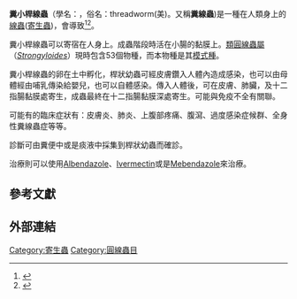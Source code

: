 {{Speciesbox 
| image = Strongyloides stercoralis larva.jpg
| image_width = 250px
| image_caption = ''S. stercoralis''的第一期幼蟲(L1)
|taxon=Strongyloides stercoralis
|authority = Bavay, 1876
}}

'''糞小桿線蟲'''（學名：''{{lang|la |Strongyloides stercoralis}}''，俗名：threadworm(美)。又稱'''糞線蟲''')是一種在人類身上的[[線蟲|線蟲]]([[寄生蟲|寄生蟲]])，會導致{{tsl|en|Strongyloidiasis|糞線蟲感染症}}<ref>{{cite journal |url=http://www.cqvip.com/qk/98318x/199702/2595399.html |title=桂西山区粪类圆线虫病流行情况调查 |journal=《[[右江医学|右江医学]]》 |volume=1997年 |issue=第2期 |author1=[[柳延芳|柳延芳]] |author2=[[赵邦权|赵邦权]] |language=zh-hans |access-date=2018-03-31 |archive-date=2018-04-01 |archive-url=https://web.archive.org/web/20180401003751/http://www.cqvip.com/qk/98318x/199702/2595399.html |dead-url=no }}</ref><ref>{{Cite news |url=https://health.huanqiu.com/article/9CaKrnJTCBA |title=专家破解致命寄生虫基因密码 或有助于研发疫苗 |accessdate=2021-12-14 |archive-date=2021-12-14 |archive-url=https://web.archive.org/web/20211214031929/https://health.huanqiu.com/article/9CaKrnJTCBA |dead-url=no }}</ref>。

糞小桿線蟲可以寄宿在人身上。成蟲階段時活在小腸的黏膜上。[[類圓線蟲屬|類圓線蟲屬]]（''[[Strongyloides|Strongyloides]]''）現時包含53個物種，而本物種是其[[模式種|模式種]]。

糞小桿線蟲的卵在土中孵化，桿狀幼蟲可經皮膚鑽入人體內造成感染，也可以由母體經由哺乳傳染給嬰兒，也可以自體感染。傳入人體後，可在皮膚、肺臟，及十二指腸黏膜處寄生，成蟲最終在十二指腸黏膜深處寄生。可能與免疫不全有關聯。

可能有的臨床症狀有：皮膚炎、肺炎、上腹部疼痛、腹瀉、過度感染症候群、全身性糞線蟲症等等。

診斷可由糞便中或是痰液中採集到桿狀幼蟲而確診。

治療則可以使用[[Albendazole|Albendazole]]、[[Ivermectin|Ivermectin]]或是[[Mebendazole|Mebendazole]]來治療。

==參考文獻==
{{reflist|refs=
}}

==外部連結==
{{Taxonbar}}
[[Category:寄生蟲|Category:寄生蟲]]
[[Category:圓線蟲目|Category:圓線蟲目]]
{{Animal-stub}}